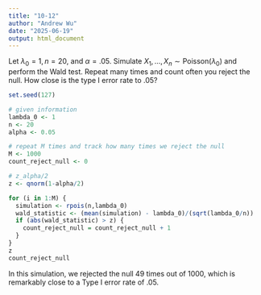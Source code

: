 ```yaml
---
title: "10-12"
author: "Andrew Wu"
date: "2025-06-19"
output: html_document
---
```


Let $\lambda_0 = 1, n = 20,$ and $\alpha = .05$. Simulate $X_1, \ldots , X_n \sim \text{Poisson}(\lambda_0)$ and perform the Wald test. Repeat many times and count often you reject the null. How close is the type I error rate to .05?

```r
set.seed(127)

# given information
lambda_0 <- 1
n <- 20
alpha <- 0.05

# repeat M times and track how many times we reject the null
M <- 1000
count_reject_null <- 0

# z_alpha/2
z <- qnorm(1-alpha/2)

for (i in 1:M) {
  simulation <- rpois(n,lambda_0)
  wald_statistic <- (mean(simulation) - lambda_0)/(sqrt(lambda_0/n))
  if (abs(wald_statistic) > z) {
    count_reject_null = count_reject_null + 1
  }
}
z
count_reject_null
```

In this simulation, we rejected the null 49 times out of 1000, which is remarkably close to a Type I error rate of .05.